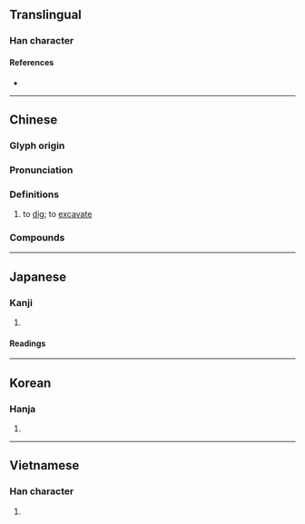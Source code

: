 {{also|撅}}
{{character info/new}}
==Translingual==

===Han character===
{{Han char|rn=64|rad=手|as=08|sn=11|four=57072|canj=QSUU|ids=⿰扌屈}}

====References====
* {{Han ref|kx=0438.020|dkj=12264|dj=0787.100|hdz=31909.020|uh=6398|ud=25496|bh=B1B8|bd=45496}}

----

==Chinese==
{{zh-forms}}

===Glyph origin===
{{Han etym}}

===Pronunciation===
{{zh-pron
|m=jué
|m-s=
|c=gwat6
|c-t=
|g=
|h=pfs=
|j=
|mb=gṳ̄
|md=
|mn=ku̍t
|mn-t=gug8
|w=
|x=
|mc=y
|oc=y
|cat=v
}}

===Definitions===
{{zh-hanzi}}

# to [[dig]]; to [[excavate]]

===Compounds===
{{zh-der|挖掘|採掘|掘斗|掘金隊|掘井|臨渴掘井|臨噎掘井|渴而掘井|掘井及泉|發掘|開掘|掘墓|挖掘機|掘金|掘穴|掘筆|掘洞|掘取|掘子軍|掘拾|掘強|掘閱|掘足類|掘室求鼠|掘土機|掘穿|掘墓人|羅掘一空|羅掘|羅掘俱窮|自掘墳墓|羅雀掘鼠|軟土深掘}}

----

==Japanese==

===Kanji===
{{ja-kanji|grade=c|rs=手08}}

# {{defn|lang=ja|sort=手08}}

====Readings====
{{ja-readings
|goon=ごち
|kanon=くつ, けつ
|kun=ほ-る
}}

----

==Korean==

===Hanja===
{{ko-hanja|hangeul=[[굴]], [[궐]]|eumhun=|rv=gul, gwol|mr=kul, kwŏl|y=kwul, kwel}}

# {{defn|lang=ko|sort=手08}}

----

==Vietnamese==

===Han character===
{{vi-hantu|[[quật]], [[oặt]], [[quặt]], [[quất]], [[quịt]], [[quát]], [[quạt]]|rs=手08}}

# {{defn|lang=vi|sort=手08}}